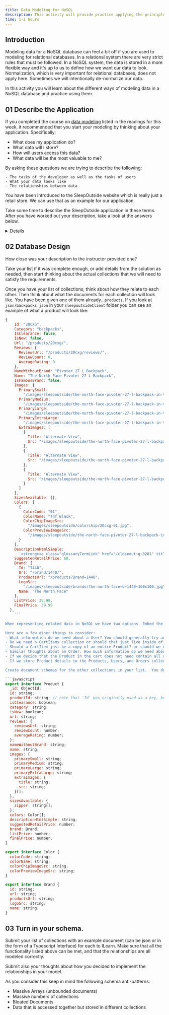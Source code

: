 ```yaml
---
title: Data Modeling for NoSQL
description: This activity will provide practice applying the principles of data modeling for a NoSQL database.
time: 1-2 hours
---
```



## Introduction

Modeling data for a NoSQL database can feel a bit off if you are used to modeling for relational databases. In a relational system there are very strict rules that must be followed. In a NoSQL system, the data is stored in a more flexible way and it's up to us to define how we want our data to look. Normalization, which is very important for relational databases, does not apply here. Sometimes we will intentionally de-normalize our data.

In this activity you will learn about the different ways of modeling data in a NoSQL database and practice using them.


## **01** Describe the Application

If you completed the course on [data modeling](https://learn.mongodb.com/courses/introduction-to-mongodb-data-modeling) listed in the readings for this week, it recommended that you start your modeling by thinking about your application. Specifically:

- What does my application do?
- What data will I store?
- How will users access this data?
- What data will be the most valuable to me?

By asking these questions we are trying to describe the following:

	- The tasks of the developer as well as the tasks of users
	- What your data looks like
	- The relationships between data


You have been introduced to the SleepOutside website which is really just a retail store. We can use that as an example for our application.

Take some time to describe the SleepOutside application in these terms. After you have worked out your description, take a look at the answers below.

<Details summary="Click here to see the answer">

1. What does my application do?
    - SleepOutside is an online retail store selling sleeping bags and other camping gear. It has a website where people can buy and review products online.
    
2. What data will I store?
    - Product information, user information, cart information, and order information.
3. How will users access this data?
    - Users can log in and view their orders, or they can browse or search through products.
4. What data will be the most valuable?
    - The most valuable data is product information, because it can be used to make decisions about what products to sell.
    - The most valuable data is user information, because it can be used to make decisions about who should get what products.
    - The most valuable data is order information, because it can be used to make decisions about how much revenue we should generate.

>Wait what?  How can we have three different most valuable types of data?
> 
>It's because each type of data is valuable in a different way and different people in a company will have their own opinion about what is most important.

1. The tasks of the developer as well as the tasks of users
    - Users should be able to search and filter products to find what they are looking for.
    - Users should be able to see details about selected products including what other users thought about the product (reviews).
    - Users should be able to add products to a shopping cart and then check out. The cart should persist across sessions.  
    - Users should be able to see their order history.
    - Users should be able to log in and log out.
    - Users should be able to see their account information.
    - Developers should be able to read (search) products.
    - Developers should be able to create, read, update, and delete orders.
    - Developers should be able to create, read, update, and delete users.
    - Developers should be able to read, create, update, and delete alerts that will show under certain conditions to users.
2. What your data looks like
    - Products have a name, description, price, reviews, images, etc.
    - Users have a username, password, a cart, and email.
    - Orders have an order number, user id, product id, quantity, items ordered, and total cost.
    - Alerts have a message, type (e.g., "new_product"), and condition.

3. The relationships between data
    - A product can be reviewed by many users.
    - An order is placed by one user for many products.
    - An alert is shown to users when certain conditions are met.
    - A user can place many orders.
    - A user can have one cart.
    - A cart can have many products.
    - A product can be in many orders.

</Details>

## **02** Database Design

How close was your description to the instructor provided one?

Take your list if it was complete enough, or add details from the solution as needed, then start thinking about the actual collections that we will need to satisfy the requirements.

Once you have your list of collections, think about how they relate to each other. Then think about what the documents for each collection will look like. You have been given one of them already...`products`.  If you look at `json/backpacks.json` in your `sleepoutsideClient` folder you can see an example of what a product will look like:

```javascript
{
    Id: "20CXG",
    Category: "backpacks",
    IsClearance: false,
    IsNew: false,
    Url: "/products/20cxg/",
    Reviews: {
      ReviewsUrl: "/products/20cxg/reviews/",
      ReviewCount: 0,
      AverageRating: 0
    },
    NameWithoutBrand: "Pivoter 27 L Backpack",
    Name: "The North Face Pivoter 27 L Backpack",
    IsFamousBrand: false,
    Images: {
      PrimarySmall:
        "/images/sleepoutside/the-north-face-pivoter-27-l-backpack-in-tnf-black~p~20cxg_01~80.jpg",
      PrimaryMedium:
        "/images/sleepoutside/the-north-face-pivoter-27-l-backpack-in-tnf-black~p~20cxg_01~160.jpg",
      PrimaryLarge:
        "/images/sleepoutside/the-north-face-pivoter-27-l-backpack-in-tnf-black~p~20cxg_01~320.jpg",
      PrimaryExtraLarge:
        "/images/sleepoutside/the-north-face-pivoter-27-l-backpack-in-tnf-black~p~20cxg_01~600.jpg",
      ExtraImages: [
        {
          Title: "Alternate View",
          Src: "/images/sleepoutside/the-north-face-pivoter-27-l-backpack~a~20cxg_2~600.1.jpg"
        },
        {
          Title: "Alternate View",
          Src: "/images/sleepoutside/the-north-face-pivoter-27-l-backpack~a~20cxg_3~600.1.jpg"
        },
        {
          Title: "Alternate View",
          Src: "/images/sleepoutside/the-north-face-pivoter-27-l-backpack~a~20cxg_4~600.1.jpg"
        }
      ]
    },
    SizesAvailable: {},
    Colors: [
      {
        ColorCode: "01",
        ColorName: "Tnf Black",
        ColorChipImageSrc:
          "/images/sleepoutside/colorchip/20cxg-01.jpg",
        ColorPreviewImageSrc:
          "/images/sleepoutside/the-north-face-pivoter-27-l-backpack-in-tnf-black~p~20cxg_01~160.jpg"
      }
    ],
    DescriptionHtmlSimple:
      '<strong><a class="glossaryTermLink" href="/closeout~g~3281" title="Closeout: - Closeout indicates an item may be last year\'s model or color. While closeout items are often offered at discounted prices, the products themselves are always high quality. Closeout items can include anything from shoes, underwear and apparel, to rugs, tents and outdoor equipment. Closeouts are often a high percentage off the retail price.">Closeout</a></strong>. Whether you&#39;re headed to class or hiking a new trail, The North Face&#39;s Pivoter backpack provides breathable, padded comfort with room for all the goodies, including your laptop!',
    SuggestedRetailPrice: 60,
    Brand: {
      Id: "1440",
      Url: "/brand/1440/",
      ProductsUrl: "/products?Brand=1440",
      LogoSrc:
        "/images/sleepoutside/brands/the-north-face~b~1440~160x100.jpg",
      Name: "The North Face"
    },
    ListPrice: 39.99,
    FinalPrice: 39.99
  },
    ```

When representing related data in NoSQL we have two options. Embed the information, or link to it. Note that there was a decision made to not embed the product reviews, and yet the images were embedded. Why do you think that is? Record your thoughts about these decisions.

Here are a few other things to consider:
- What information do we need about a User? You should generally try and store the minimum necessary, but make sure you have enough to do what you need...ie complete an Order.
- Do we need a CartItems collection or should that just live inside of a User?
- Should a CartItem just be a copy of an entire Product? or should we only store productId and join with the Product collection when we need the rest of the details? Do we need to know everything about a product for the cart?
- Similar thoughts about an Order. How much information do we need about a Product in an Order document to be able to successfully process an order?
- If we decide that the Product in the cart does not need contain all of the product info, does it need a similar set of information as an Order? Could the cart and order share a schema?
- If we store Product details in the Products, Users, and Orders collections that seems like a lot of duplicated information. Is that OK?

Create document schemas for the other collections in your list.  You do not need to have values for each field. In fact since we are using Typescript in our project a good way to provide the schema is with a Typescript interface:

```javascript
export interface Product {
  _id: ObjectId;
  id: string;
  productId: string; // note that 'Id' was originally used as a key, but in TypeScript it's convention to use camelCase for properties, not keys
  isClearance: boolean;
  category: string;
  isNew: boolean;
  url: string;
  reviews: {
    reviewsUrl: string;
    reviewCount: number;
    averageRating: number;
  };
  nameWithoutBrand: string;
  name: string;
  images: {
    primarySmall: string;
    primaryMedium: string;
    primaryLarge: string;
    primaryExtraLarge: string;
    extraImages: {
      title: string;
      src: string;
    }[];
  };
  sizesAvailable: {
    zipper: string[];
  };
  colors: Color[];
  descriptionHtmlSimple: string;
  suggestedRetailPrice: number;
  brand: Brand;
  listPrice: number;
  finalPrice: number;
}

export interface Color {
  colorCode: string;
  colorName: string;
  colorChipImageSrc: string;
  colorPreviewImageSrc: string;
}

export interface Brand {
  id: string;
  url: string;
  productsUrl: string;
  logoSrc: string;
  name: string;
}
```


## **03** Turn in your schema.

Submit your list of collections with an example document (can be json or in the form of a Typescript Interface) for each to ILearn. Make sure that all the functionality listed above can be met, and that the relationships are all modeled correctly.

Submit also your thoughts about how you decided to implement the relationships in your model.

As you consider this keep in mind the following schema anti-patterns:

- Massive Arrays (unbounded documents)
- Massive numbers of collections
- Bloated Documents
- Data that is accessed together but stored in different collections

